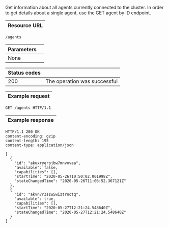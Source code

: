 
Get information about all <ScrollLink href="#agents">agents</ScrollLink>
currently connected to the cluster. In order to get details about a single agent,
use the <ScrollLink href="#get-agent-by-id">GET agent by ID endpoint</ScrollLink>.

| Resource URL |
| ------------ |

```http
/agents
```

| Parameters              |                              |
| ----------------------- | ---------------------------- |
| None                    |

| Status codes |                                                                |
| ------------ | -------------------------------------------------------------- |
| 200          | The operation was successful                                   |

| Example request |
| --------------- |

```http
GET /agents HTTP/1.1
```

| Example response |
| ---------------- |

```http
HTTP/1.1 200 OK
content-encoding: gzip
content-length: 195
content-type: application/json

[
  {
    "id": "akuxryerojbw7mnvovaa",
    "available": false,
    "capabilities": [],
    "startTime": "2020-05-26T10:50:02.001998Z",
    "stateChangedTime": "2020-05-26T11:06:52.367121Z"
  },
  {
    "id": "akvn7r3szw5wiztrnotq",
    "available": true,
    "capabilities": [],
    "startTime": "2020-05-27T12:21:24.548640Z",
    "stateChangedTime": "2020-05-27T12:21:24.548640Z"
  }
]
```

